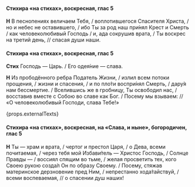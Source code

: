#### Стихира «на стихах», воскресная, глас 5

**Н** В песнопениях величаем Тебя, / воплотившегося Спасителя Христа, / но и небес не оставившего, / ибо Ты за род наш при́нял Крест и Смерть / как человеколюбивый Господь / и, ада сокрушив врата, / Ты воскрес на третий день, // спасая души наши.

#### Стихира «на стихах», воскресная, глас 5

**Стих** Господь — Царь. / Его одея́ние — слава.

**Н** Из прободённого ребра Податель Жизни, / излил всем потоки прощения, / жизни и спасения, / и по пло́ти воспри́нял Смерть, / дару́я нам бессмертие. / Вселившись же в гробницу, Ты освободил нас, / восставив вместе с Собою во славе как Бог. / Посему мы взываем: // «О человеколюбивый Господи, слава Тебе!»

{props.externalTexts}

#### Стихира «на стихах», воскресная, на «Слава, и ныне», богородичен, глас 5

**Н** Ты — храм и врата, / чертог и престол Царя, / о Дева, всеми почитаемая, / через тебя мой Избави́тель — Христос Господь, / Солнце Правды — / воссиял спящим во тьме, / желая просветить тех, кого Своею рукою созда́л Он по образу Своему. / Посему, стяжав материнское дерзновение пред Ним, / непрестанно хода́тайствуй, / всеми воспеваемая, // о спасении душ наших!

